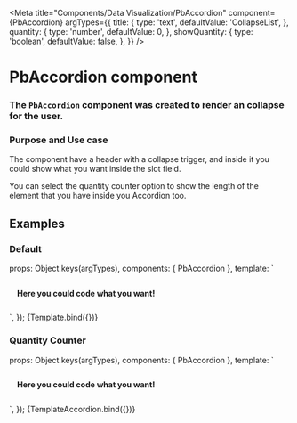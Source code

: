 
<Meta
  title="Components/Data Visualization/PbAccordion"
  component={PbAccordion}
  argTypes={{
    title: {
      type: 'text',
      defaultValue: 'CollapseList',
    },
    quantity: {
      type: 'number',
      defaultValue: 0,
    },
    showQuantity: {
      type: 'boolean',
      defaultValue: false,
    },
  }}
/>

# **PbAccordion component**
### The `PbAccordion` component was created to render an collapse for the user.

### Purpose and Use case

The component have a header with a collapse trigger, and inside it you could show
what you want inside the slot field.

You can select the quantity counter option to show the length of the element that you have
inside you Accordion too.

## Examples

### Default

  props: Object.keys(argTypes),
  components: { PbAccordion },
  template: `
  <div>
    <PbAccordion
      :title="title"
    >
      <h4 class="pb" style="color: var(--color-gray-40); padding: 8px 14px;">Here you could code what you want!</h4>
    </PbAccordion>
  </div>
  `,
});

<Canvas>
  <Story name="Default" height="auto">
    {Template.bind({})}
  </Story>
</Canvas>

### Quantity Counter

  props: Object.keys(argTypes),
  components: { PbAccordion },
  template: `
  <div>
    <PbAccordion
      :title="title"
      :quantity="0"
      :showQuantity="true"
    >
      <h4 class="pb" style="color: var(--color-gray-40); padding: 8px 14px;">Here you could code what you want!</h4>
    </PbAccordion>
  </div>
  `,
});

<Canvas>
  <Story name="Quantity Counter" height="auto">
    {TemplateAccordion.bind({})}
  </Story>
</Canvas>
